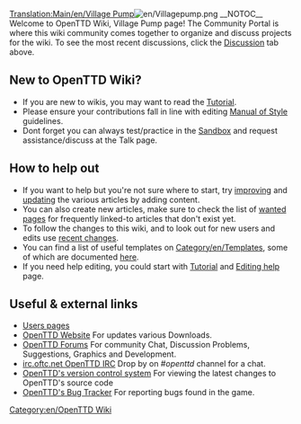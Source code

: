 [[Translation:Main/en/Village Pump]]{{en/-}}[[File:en/Villagepump.png|right]]
__NOTOC__
Welcome to OpenTTD Wiki, Village Pump page! The Community Portal is where this wiki community comes together to organize and discuss projects for the wiki. To see the most recent discussions, click the [[Archive/en/Village Pump|Discussion]] tab above.


==New to OpenTTD Wiki? == 
* If you are new to wikis, you may want to read the [[OpenTTD:Tutorial|Tutorial]].
* Please ensure your contributions fall in line with editing [[Main/en/Manual of Style|Manual of Style]] guidelines.
* Dont forget you can always test/practice in the [[Main/en/Sandbox|Sandbox]] and request assistance/discuss at the Talk page.


==How to help out==
* If you want to help but you're not sure where to start, try [[Category/en/Articles to be expanded|improving]] and [[Category/en/Articles to be updated|updating]] the various articles by adding content. 
* You can also create new articles, make sure to check the list of [[Main/en/Special:Wantedpages|wanted pages]] for frequently linked-to articles that don't exist yet.
* To follow the changes to this wiki, and to look out for new users and edits use [[Main/en/Special:RecentChanges|recent changes]].
* You can find a list of useful templates on [[Category/en/Templates]], some of which are documented [[Main/en/Templates|here]].
* If you need help editing, you could start with [[OpenTTD:Tutorial|Tutorial]] and [[Main/en/Editing help|Editing help]] page.


== Useful & external links ==
* [[Category/en/Users|Users pages]]
* [http://www.openttd.org/ OpenTTD Website] For updates various Downloads.
* [http://forum.openttd.org/ OpenTTD Forums] For community Chat, Discussion Problems, Suggestions, Graphics and Development.
* [irc://irc.oftc.net/openttd irc.oftc.net OpenTTD  IRC] Drop by on ''#openttd'' channel for a chat.
* [http://vcs.openttd.org/svn/ OpenTTD's version control system] For viewing the latest changes to OpenTTD's source code
* [http://bugs.openttd.org/ OpenTTD's Bug Tracker] For reporting bugs found in the game.

[[Category:en/OpenTTD Wiki]]